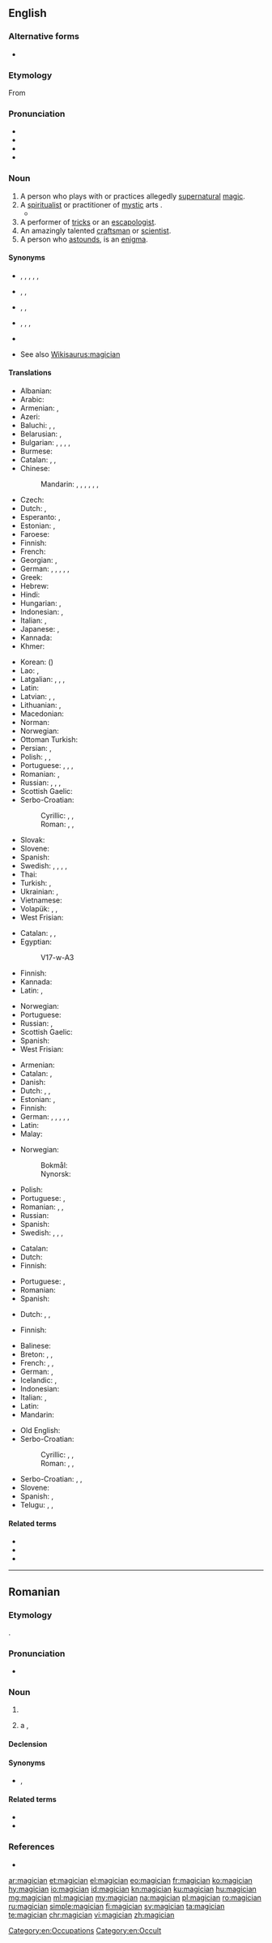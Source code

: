 ==English==
{{wikipedia}}

===Alternative forms===
* {{l|en|magitian}} {{qualifier|obsolete}}

===Etymology===
From {{etyl|frm|en}} {{m|frm|magicien}}

===Pronunciation===
* {{IPA|/məˈdʒɪʃən/|lang=en}}
* {{audio|En-us-magician.ogg|Audio (US)|lang=en}}
* {{hyphenation|ma|gi|cian|lang=en}}
* {{rhymes|ɪʃən|lang=en}}

===Noun===
{{en-noun}}

# A person who plays with or practices allegedly [[supernatural]] [[magic]].
# A [[spiritualist]] or practitioner of [[mystic]] arts {{qualifier|often derogatory}}.
#* {{quote-magazine|date=2014-06-21|volume=411|issue=8892|magazine={{w|The Economist}}
|title=[http://www.economist.com/news/books-and-arts/21604535-real-sir-isaac-newton-was-not-first-king-reason-last Magician’s brain]
|passage=The truth is that [Isaac] Newton was very much a product of his time. The colossus of science was not the first king of reason, Keynes wrote after reading Newton’s unpublished manuscripts. Instead “he was the last of the '''magicians'''”.}}
# A performer of [[tricks]] or an [[escapologist]].
# An amazingly talented [[craftsman]] or [[scientist]].
# A person who [[astound]]s, is an [[enigma]].

====Synonyms====
* {{sense|practitioner of allegedly supernatural magic}} {{l|en|sorcerer}}, {{l|en|thaumaturge}}, {{l|en|wizard}}, {{l|en|warlock}}, {{l|en|witch}}, {{l|en|magic user}}
* {{sense|spiritualist or practitioner of mystic arts}} {{l|en|spiritualist}}, {{l|en|mystic}}, {{l|en|witch doctor}}
* {{sense|performer of tricks}} {{l|en|wizard}}, {{l|en|trickster}}, {{l|en|stage magician}}
* {{sense|talented craftsman or scientist}} {{l|en|whizz}}, {{l|en|whiz}}, {{l|en|wiz}}, {{l|en|wizard}}
* {{sense|person who astounds, is an enigma}} {{l|en|phenomenon}}
* See also [[Wikisaurus:magician]]

====Translations====
{{trans-top|practitioner of allegedly supernatural magic}}
* Albanian: {{t+|sq|magjistar|m}}
* Arabic: {{t|ar|سَاحِر|m}}
* Armenian: {{t+|hy|կախարդ}}, {{t+|hy|վհուկ}}
* Azeri: {{t+|az|sehrbaz}}
* Baluchi: {{t|bal|سحرگو|tr=sahargo}}, {{t|bal|جادوگر}}, {{t|bal|سحر کنوخ|tr=sihr kanox}}
* Belarusian: {{t|be|чараўні́к|m|sc=Cyrl}}, {{t|be|маг|m|sc=Cyrl}}
* Bulgarian: {{t+|bg|вълше́бник|m|sc=Cyrl}}, {{t+|bg|чароде́й|m|sc=Cyrl}}, {{t+|bg|маг|m|sc=Cyrl}}, {{t+|bg|магьосник|m|sc=Cyrl}}, {{t+|bg|вещер|m|sc=Cyrl}}
* Burmese: {{t+|my|မျက်လှည့်ဆရာ|tr=mje' hle. hsaja|sc=Mymr}}
* Catalan: {{t+|ca|mag|m}}, {{t|ca|màgic|m}}, {{t+|ca|fetiller|m}}
* Chinese:
*: Mandarin: {{t+|cmn|巫師|sc=Hani}}, {{t+|cmn|巫师|tr=wūshī|sc=Hani}}, {{t+|cmn|覡|sc=Hani}}, {{t+|cmn|觋|tr=xí|sc=Hani}}, {{t+|cmn|魔術師|sc=Hani}}, {{t+|cmn|魔术师|tr=móshùshī|sc=Hani}}, {{t+|cmn|妖人|tr=yāorén|sc=Hani}}
* Czech: {{t+|cs|kouzelník|m}}
* Dutch: {{t+|nl|tovenaar|m}}, {{t+|nl|magiër|m}}
* Esperanto: {{t|eo|iluziisto}}, {{t|eo|sorĉisto}}
* Estonian: {{t|et|maag}}, {{t+|et|võlur}}
* Faroese: {{t|fo|gandakallur|m}}
* Finnish: {{t+|fi|taikuri}}
* French: {{t+|fr|magicien|m}}
* Georgian: {{t|ka|ჯადოქარი}}, {{t|ka|გრძნეული}}
* German: {{t+|de|Magier|m}}, {{t+|de|Zauberer|m}}, {{t|de|Zaubrer|m}}, {{t+|de|Magierin|f}}, {{t+|de|Zauberin|f}}, {{t|de|Zaubrerin|f}}
* Greek: {{t+|el|μάγος|m}}
* Hebrew: {{t+|he|קוסם|m|tr=kosem}}
* Hindi: {{t+|hi|जादूगर|tr=jādūgar|sc=Deva}}
* Hungarian: {{t+|hu|mágus}}, {{t+|hu|bűvész}}
* Indonesian: {{t+|id|tukang sulap}}, {{t+|id|dukun}}
* Italian: {{t+|it|mago|m}}, {{t+|it|stregone|m}}
* Japanese: {{t|ja|魔法使い|tr=まほうつかい, mahō tsukai}}, {{t|ja|魔術師|tr=まじゅつし, majutsushi}}
* Kannada: {{t+|kn|ಮಾಂತ್ರಿಕ|sc=Knda|tr=māntrika}}
* Khmer: {{t|km|មនុស្សចេះឆ|tr=mɔnuh ceh cʰɑɑ|sc=Khmr}}
{{trans-mid}}
* Korean: {{t+|ko|마술사|sc=Kore}} ({{t+|ko|魔術師|sc=Kore}})
* Lao: {{t|lo|ນະເລນ|tr=nāléːn|sc=Laoo}}, {{t|lo|ຜູ້ວິເສດ|tr=pʰȕː wī sȅːt|sc=Laoo}}
* Latgalian: {{t|ltg|būrs|m}}, {{t|ltg|būre|f}}, {{t|ltg|ragaņs|m}}, {{t|ltg|ragane|f}}
* Latin: {{t|la|magus}}
* Latvian: {{t|lv|burvis|m}}, {{t|lv|burve|f}}, {{t|lv|zintnieks|m}}
* Lithuanian: {{t+|lt|magas|m}}, {{t|lt|burtininkas|m}}
* Macedonian: {{t|mk|магио́ничар|m|sc=Cyrl}}
* Norman: {{t|nrf|magicien|m}}
* Norwegian: {{t|no|magiker|m}}
* Ottoman Turkish: {{t|ota|سحرباز|tr=sihrbâz|sc=ota-Arab}}
* Persian: {{t+|fa|جادوگر|tr=jâdugar|sc=fa-Arab}}, {{t+|fa|ساحر|tr=sâher|sc=fa-Arab}}
* Polish: {{t+|pl|magik|m}}, {{t+|pl|czarodziej|m}}, {{t+|pl|czarownik|m}}
* Portuguese: {{t+|pt|mago|m}}, {{t+|pt|bruxo|m}}, {{t+|pt|mágico|m}}, {{t+|pt|feiticeiro|m}}
* Romanian: {{t+|ro|magician|m}}, {{t+|ro|vrăjitor|m}}
* Russian: {{t+|ru|волше́бник|m}}, {{t+|ru|колду́н|m}}, {{t+|ru|маг|m}}, {{t+|ru|чароде́й|m}}
* Scottish Gaelic: {{t|gd|draoidh|m}}
* Serbo-Croatian:
*: Cyrillic: {{t|sh|мађионичар|m}}, {{t|sh|маг|m}}, {{t|sh|чаробњак|m}}
*: Roman: {{t+|sh|mađioničar|m}}, {{t+|sh|mag|m}}, {{t+|sh|čarobnjak|m}}
* Slovak: {{t|sk|kúzelník|m}}
* Slovene: {{t+|sl|čarovnik|m}}
* Spanish: {{t+|es|mago|m}}
* Swedish: {{t+|sv|trollkarl|m}}, {{t+|sv|trollkäring|f}}, {{t|sv|trollkona|f}}, {{t+|sv|trollpacka|f}}, {{t|sv|trollgubbe|m}}
* Thai: {{t|th|ผู้วิเศษ|tr=pôo-wí-sàyt|sc=Thai}}
* Turkish: {{t+|tr|sihirbaz}}, {{t+|tr|büyücü}}
* Ukrainian: {{t|uk|чарівни́к|m|sc=Cyrl}}, {{t+|uk|маг|m|sc=Cyrl}}
* Vietnamese: {{t+|vi|phù thủy}}
* Volapük: {{qualifier|♂♀}} {{t+|vo|magivan}}, {{qualifier|♂}} {{t|vo|himagivan}}, {{qualifier|♀}} {{t+|vo|jimagivan}}
* West Frisian: {{t|fy|tsjoender|c}}
{{trans-bottom}}

{{trans-top|spiritualist or practitioner of mystic arts}}
* Catalan: {{t+|ca|mag|m}}, {{t|ca|màgic|m}}, {{t+|ca|fetiller|m}}
* Egyptian: {{t|egy|s3w|sc=Egyp}}
*: <hiero>V17-w-A3</hiero>
* Finnish: {{t+|fi|mystikko}}
* Kannada: {{t+|kn|ಮಾಂತ್ರಿಕ|sc=Knda|tr=māntrika}}
* Latin: {{t|la|magus}}, {{t|la|mysticus}}
{{trans-mid}}
* Norwegian: {{t|no|trollmann|m}}
* Portuguese: {{t+|pt|feiticeiro|m}}
* Russian: {{t+|ru|заклина́тель|m}}, {{t+|ru|чароде́й|m}}
* Scottish Gaelic: {{t|gd|draoidh|m}}
* Spanish: {{t+|es|mago|m}}
* West Frisian: {{t|fy|tsjoender|c}}
{{trans-bottom}}

{{trans-top|performer of tricks}}
* Armenian: {{t+|hy|աճպարար}}
* Catalan: {{t+|ca|mag|m}}, {{t|ca|màgic|m}}
* Danish: {{t|da|tryllekunstner|c}}
* Dutch: {{t+|nl|goochelaar|m}}, {{t+|nl|illusionist|m}}, {{t+|nl|magiër|m}}
* Estonian: {{t|et|mustkunstnik}}, {{t+|et|illusionist}}
* Finnish: {{t|fi|illusionisti}}
* German: {{t+|de|Magier|m}}, {{t+|de|Magierin|f}}, {{t|de|Zauberkünstler|m}}, {{t|de|Zauberkünstlerin|f}}, {{t|de|Illusionskünstler|m}}, {{t|de|Illusionskünstlerin|f}}
* Latin: {{t|la|magus}}
* Malay: {{t|ms|ahli silap mata}}
{{trans-mid}}
* Norwegian:
*: Bokmål: {{t|nb|tryllekunstner|m}}
*: Nynorsk: {{t|nn|tryllekunstnar|m}}
* Polish: {{t+|pl|magik|m}}
* Portuguese: {{t+|pt|mágico|m}}, {{t+|pt|ilusionista}}
* Romanian: {{t+|ro|magician|m}}, {{t+|ro|magiciană|f}}, {{t+|ro|iluzionist|m}}
* Russian: {{t+|ru|фо́кусник|m}}
* Spanish: {{t+|es|mago|m}}
* Swedish: {{t+|sv|magiker|c}}, {{t|sv|trollkonstnär|c}}, {{t+|sv|trollkarl|m}}, {{t+|sv|illusionist|c}}
{{trans-bottom}}

{{trans-top|amazingly talented craftsman or scientist}}
* Catalan: {{t+|ca|mag|m}}
* Dutch: {{t+|nl|tovenaar|m}}
* Finnish: {{t+|fi|velho}}
{{trans-mid}}
* Portuguese: {{t+|pt|mago|m}}, {{t+|pt|fenômeno|m}}
* Romanian: {{t+|ro|magician|m}}
* Spanish: {{t+|es|fenómeno|m}}
{{trans-bottom}}

{{trans-top|person who astounds, is an enigma}}
* Dutch: {{t+|nl|goochelaar|m}}, {{t+|nl|tovenaar|m}}, {{t+|nl|magiër|m}}
{{trans-mid}}
* Finnish: {{t+|fi|ilmiö}}
{{trans-bottom}}

{{checktrans-top}}
* Balinese: {{t-check|ban|balian}}
* Breton: {{t-check|br|strobineller|m}}, {{t-check|br|majisian|m}}, {{t-check|br|hudour|m}}
* French: {{t+check|fr|magicien|m}}, {{qualifier|1}} {{t+check|fr|magicienne|f}}, {{t+check|fr|sorcier|m}}
* German: {{t+check|de|Magier|m}}, {{t+check|de|Zauberer|m}}
* Icelandic: {{t-check|is|töframaður|m}}, {{t+check|is|galdramaður|m}}
* Indonesian: {{t+check|id|dukun}}
* Italian: {{t+check|it|mago|m}}, {{qualifier|1}} {{t+check|it|maga|f}}
* Latin: {{t-check|la|magus|m}}
* Mandarin: {{t+check|cmn|魔术家|tr=mó shù jiā|sc=Hani}}
{{trans-mid}}
* Old English: {{t-check|ang|wiċċa|m}}
* Serbo-Croatian:
*: Cyrillic: {{t-check|sh|мађионичар|m|sc=Cyrl}}, {{t-check|sh|чаробњак|m|sc=Cyrl}}, {{t-check|sh|чаробница|f|sc=Cyrl}}
*: Roman: {{t+check|sh|mađioničar|m}}, {{t+check|sh|čarobnjak|m}}, {{t+check|sh|čarobnica|f}}
* Serbo-Croatian: {{t+check|sh|mađioničar|m}}, {{t+check|sh|čarobnjak|m}}, {{t+check|sh|čarobnica|f}}
* Slovene: {{t-check|sl|čarodejník|m}}
* Spanish: {{t+check|es|mago|m}}, {{t+check|es|hechicero|m}}
* Telugu: {{t-check|te|ఐంద్రజాలికుడు|tr=aindrajālikuḍu}}, {{t+check|te|ఇంద్రజాలికుడు|tr=indrajālikuḍu}}, {{t-check|te|మంత్రగాడు|tr=mantragāḍu}}
{{trans-bottom}}

====Related terms====
* {{l|en|magic}}
* {{l|en|magical}}
* {{l|en|magically}}

[[Category:en:Occupations]]
[[Category:en:Occult]]

----

==Romanian==

===Etymology===
{{bor|ro|fr|magicien}}.

===Pronunciation===
* {{IPA|/ma.d͡ʒi.t͡ʃiˈan/|lang=ro}}

===Noun===
{{ro-noun|m|magicieni|f=magiciană}}

# {{l|en|magician}}
# {{lb|ro|figurative}} a {{l|en|whizz}}, {{l|en|magician}}

====Declension====
{{ro-noun-m|pl=magicieni|def=magicianul}}

====Synonyms====
* {{l|ro|mag}}, {{l|ro|vrăjitor}}

====Related terms====
* {{l|ro|magic}}
* {{l|ro|magie}}

===References===
* {{R:DEX}}

{{topics|ro|Occupations|Occult}}

[[ar:magician]]
[[et:magician]]
[[el:magician]]
[[eo:magician]]
[[fr:magician]]
[[ko:magician]]
[[hy:magician]]
[[io:magician]]
[[id:magician]]
[[kn:magician]]
[[ku:magician]]
[[hu:magician]]
[[mg:magician]]
[[ml:magician]]
[[my:magician]]
[[na:magician]]
[[pl:magician]]
[[ro:magician]]
[[ru:magician]]
[[simple:magician]]
[[fi:magician]]
[[sv:magician]]
[[ta:magician]]
[[te:magician]]
[[chr:magician]]
[[vi:magician]]
[[zh:magician]]
